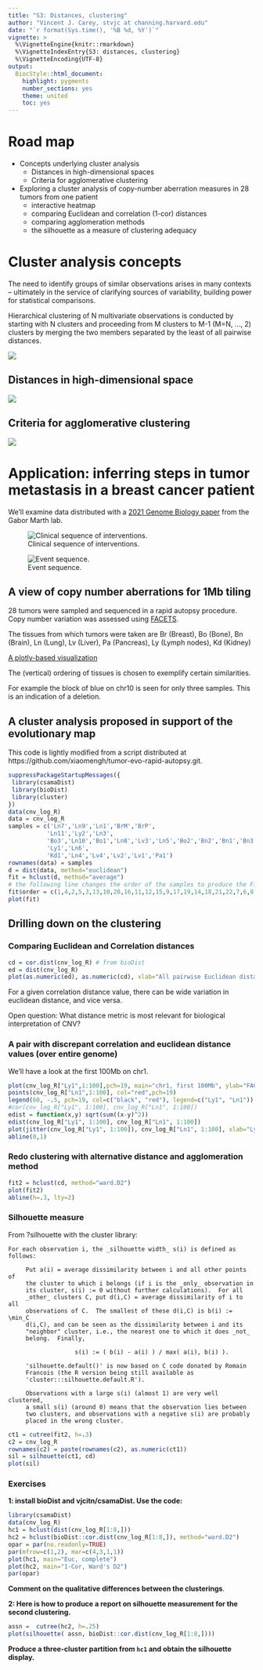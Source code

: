 ```yaml
---
title: "S3: Distances, clustering"
author: "Vincent J. Carey, stvjc at channing.harvard.edu"
date: "`r format(Sys.time(), '%B %d, %Y')`"
vignette: >
  %\VignetteEngine{knitr::rmarkdown}
  %\VignetteIndexEntry{S3: distances, clustering}
  %\VignetteEncoding{UTF-8}
output:
  BiocStyle::html_document:
    highlight: pygments
    number_sections: yes
    theme: united
    toc: yes
---
```


# Road map

- Concepts underlying cluster analysis
    - Distances in high-dimensional spaces
    - Criteria for agglomerative clustering
- Exploring a cluster analysis of copy-number aberration measures in 28 tumors from one patient
    - interactive heatmap
    - comparing Euclidean and correlation (1-cor) distances
    - comparing agglomeration methods
    - the silhouette as a measure of clustering adequacy

# Cluster analysis concepts

The need to identify groups of similar observations arises in
many contexts -- ultimately in the service of clarifying
sources of variability, building power for
statistical comparisons.

Hierarchical clustering of N multivariate
observations is conducted by starting with N clusters and
proceeding from M clusters to M-1 (M=N, ..., 2) clusters by merging
the two members separated by the least of all pairwise distances.

![](agglomPic.jpg)

## Distances in high-dimensional space

![](distances.jpg)

## Criteria for agglomerative clustering

![](agglom.jpg)

# Application: inferring steps in tumor metastasis in a breast cancer patient

We'll examine data distributed with a [2021 Genome Biology paper](https://genomemedicine.biomedcentral.com/articles/10.1186/s13073-021-00989-6) from the Gabor Marth lab.

![Clinical sequence of interventions.](marthPatient.jpg)

![Event sequence.](marthEvolve.jpg)

## A view of copy number aberrations for 1Mb tiling

28 tumors were sampled and sequenced in a rapid autopsy procedure.  Copy number
variation was assessed using [FACETS](https://www.ncbi.nlm.nih.gov/pmc/articles/PMC5027494/).

The tissues from which tumors were taken are Br (Breast), Bo (Bone), Bn (Brain),
Ln (Lung), Lv (Liver), Pa (Pancreas), Ly (Lymph nodes), Kd (Kidney)

<a href="cnv-heatmap.html">A plotly-based visualization</a>

The (vertical) ordering of tissues is chosen to exemplify certain similarities.

For example the block of blue on chr10 is seen for only three samples.
This is an indication of a deletion.

## A cluster analysis proposed in support of the evolutionary map

This code is lightly modified from a script distributed at 
https://github.com/xiaomengh/tumor-evo-rapid-autopsy.git.

```r
suppressPackageStartupMessages({
 library(csamaDist)
 library(bioDist)
 library(cluster)
})
data(cnv_log_R)
data = cnv_log_R
samples = c('Ln7','Ln9','Ln1','BrM','BrP',
           'Ln11','Ly2','Ln3',
           'Bo3','Ln10','Bo1','Ln8','Lv3','Ln5','Bo2','Bn2','Bn1','Bn3','Bn4','Ln2',
           'Ly1','Ln6',
           'Kd1','Ln4','Lv4','Lv2','Lv1','Pa1')
rownames(data) = samples
d = dist(data, method="euclidean")
fit = hclust(d, method="average")
# the following line changes the order of the samples to produce the Fig.S3B but doesn't change the phylogenetic relationship
fit$order = c(1,4,2,5,3,13,10,20,16,11,12,15,9,17,19,14,18,21,22,7,6,8,25,27,26,28,23,24)
plot(fit)
```

## Drilling down on the clustering

### Comparing Euclidean and Correlation distances

```r
cd = cor.dist(cnv_log_R) # from bioDist
ed = dist(cnv_log_R)
plot(as.numeric(ed), as.numeric(cd), xlab="All pairwise Euclidean distances", ylab="All pairwise correlation distances")
```

For a given correlation distance value, there can be wide variation in euclidean distance,
and vice versa.

Open question: What distance metric is most relevant for biological interpretation of CNV?

### A pair with discrepant correlation and euclidean distance values (over entire genome)

We'll have a look at the first 100Mb on chr1.
```r
plot(cnv_log_R["Ly1",1:100],pch=19, main="chr1, first 100Mb", ylab="FACETS CNV log R", xlab="chr1")
points(cnv_log_R["Ln1",1:100], col="red",pch=19)
legend(60, -.5, pch=19, col=c("black", "red"), legend=c("Ly1", "Ln1"))
#cor(cnv_log_R["Ly1", 1:100], cnv_log_R["Ln1", 1:100])
edist = function(x,y) sqrt(sum((x-y)^2))
edist(cnv_log_R["Ly1", 1:100], cnv_log_R["Ln1", 1:100])
plot(jitter(cnv_log_R["Ly1", 1:100]), cnv_log_R["Ln1", 1:100], xlab="Ly1", ylab="Ln1")
abline(0,1)
```

### Redo clustering with alternative distance and agglomeration method
```r
fit2 = hclust(cd, method="ward.D2")
plot(fit2)
abline(h=.3, lty=2)
```

### Silhouette measure
 
From ?silhouette with the cluster library:

```
For each observation i, the _silhouette width_ s(i) is defined as follows:

     Put a(i) = average dissimilarity between i and all other points of
     the cluster to which i belongs (if i is the _only_ observation in
     its cluster, s(i) := 0 without further calculations).  For all
     _other_ clusters C, put d(i,C) = average dissimilarity of i to all
     observations of C.  The smallest of these d(i,C) is b(i) := \min_C
     d(i,C), and can be seen as the dissimilarity between i and its
     "neighbor" cluster, i.e., the nearest one to which it does _not_
     belong.  Finally,

                   s(i) := ( b(i) - a(i) ) / max( a(i), b(i) ).         
     
     'silhouette.default()' is now based on C code donated by Romain
     Francois (the R version being still available as
     'cluster:::silhouette.default.R').

     Observations with a large s(i) (almost 1) are very well clustered,
     a small s(i) (around 0) means that the observation lies between
     two clusters, and observations with a negative s(i) are probably
     placed in the wrong cluster.
```

```r
ct1 = cutree(fit2, h=.3)
c2 = cnv_log_R
rownames(c2) = paste(rownames(c2), as.numeric(ct1))
sil = silhouette(ct1, cd)
plot(sil)
```

### Exercises

**1: install bioDist and vjcitn/csamaDist.  Use the code:**

```r
library(csamaDist)
data(cnv_log_R)
hc1 = hclust(dist(cnv_log_R[1:8,]))
hc2 = hclust(bioDist::cor.dist(cnv_log_R[1:8,]), method="ward.D2") 
opar = par(no.readonly=TRUE)
par(mfrow=c(1,2), mar=c(4,3,1,1))
plot(hc1, main="Euc, complete")
plot(hc2, main="1-Cor, Ward's D2")
par(opar)
```

**Comment on the qualitative differences between the clusterings**.

**2: Here is how to produce a report on silhouette measurement for the
second clustering.**

```r
assn =  cutree(hc2, h=.25)
plot(silhouette( assn, bioDist::cor.dist(cnv_log_R[1:8,])))
```

**Produce a three-cluster partition from `hc1` and obtain
the silhouette display.**

